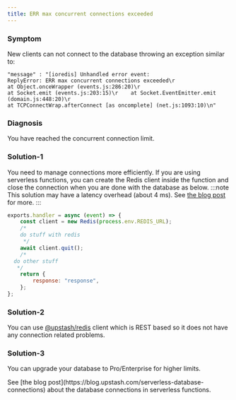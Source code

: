 ```yaml
---
title: ERR max concurrent connections exceeded
---
```


### Symptom

New clients can not connect to the database throwing an exception similar to:

```
"message" : "[ioredis] Unhandled error event:
ReplyError: ERR max concurrent connections exceeded\r
at Object.onceWrapper (events.js:286:20)\r
at Socket.emit (events.js:203:15)\r    at Socket.EventEmitter.emit (domain.js:448:20)\r
at TCPConnectWrap.afterConnect [as oncomplete] (net.js:1093:10)\n"
```

### Diagnosis

You have reached the concurrent connection limit.

### Solution-1

You need to manage connections more efficiently. If you are using serverless functions,
you can create the Redis client inside the function and close the connection when you are done with the database as below.
:::note
This solution may have a latency overhead (about 4 ms). See [the blog post](https://blog.upstash.com/serverless-database-connections) for more.
:::

```javascript
exports.handler = async (event) => {
    const client = new Redis(process.env.REDIS_URL);
    /*
    do stuff with redis
     */
    await client.quit();
    /*
  do other stuff
   */
    return {
        response: "response",
    };
};
```

### Solution-2

You can use [@upstash/redis](https://github.com/upstash/upstash-redis) client which is REST based so it does not have any connection related problems.

### Solution-3

You can upgrade your database to Pro/Enterprise for higher limits.

<Info>
    See [the blog
    post](https://blog.upstash.com/serverless-database-connections) about the
    database connections in serverless functions.
</Info>

